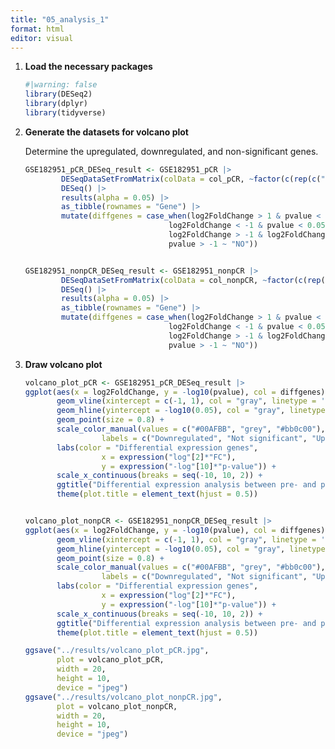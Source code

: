 ```yaml
---
title: "05_analysis_1"
format: html
editor: visual
---
```


1.  **Load the necessary packages**

    ```r
    #|warning: false
    library(DESeq2)
    library(dplyr)
    library(tidyverse)

    ```


2.  **Generate the datasets for volcano plot**

    Determine the upregulated, downregulated, and non-significant genes.

    ```r
    GSE182951_pCR_DESeq_result <- GSE182951_pCR |>
            DESeqDataSetFromMatrix(colData = col_pCR, ~factor(c(rep(c("pre", "post"), 6)))) |>
            DESeq() |>
            results(alpha = 0.05) |>
            as_tibble(rownames = "Gene") |>
            mutate(diffgenes = case_when(log2FoldChange > 1 & pvalue < 0.05 ~ "Upregulated",
                                    log2FoldChange < -1 & pvalue < 0.05 ~ "Downregulated",
                                    log2FoldChange > -1 & log2FoldChange < 1 ~ "NO",
                                    pvalue > -1 ~ "NO"))


    GSE182951_nonpCR_DESeq_result <- GSE182951_nonpCR |>
            DESeqDataSetFromMatrix(colData = col_nonpCR, ~factor(c(rep(c("pre", "post"), 14)))) |>
            DESeq() |>
            results(alpha = 0.05) |>
            as_tibble(rownames = "Gene") |>
            mutate(diffgenes = case_when(log2FoldChange > 1 & pvalue < 0.05 ~ "Upregulated",
                                    log2FoldChange < -1 & pvalue < 0.05 ~ "Downregulated",
                                    log2FoldChange > -1 & log2FoldChange < 1 ~ "NO",
                                    pvalue > -1 ~ "NO"))         
    ```

```{=html}
<!-- -->
```
3.  **Draw volcano plot**

    ```r
    volcano_plot_pCR <- GSE182951_pCR_DESeq_result |>
    ggplot(aes(x = log2FoldChange, y = -log10(pvalue), col = diffgenes)) +
           geom_vline(xintercept = c(-1, 1), col = "gray", linetype = 'dashed') +
           geom_hline(yintercept = -log10(0.05), col = "gray", linetype = 'dashed') + 
           geom_point(size = 0.8) +
           scale_color_manual(values = c("#00AFBB", "grey", "#bb0c00"),
                     labels = c("Downregulated", "Not significant", "Upregulated")) +
           labs(color = "Differential expression genes",
                     x = expression("log"[2]*"FC"),
                     y = expression("-log"[10]*"p-value")) +
           scale_x_continuous(breaks = seq(-10, 10, 2)) +
           ggtitle("Differential expression analysis between pre- and post-treatment patients in pCR group") +
           theme(plot.title = element_text(hjust = 0.5))


    volcano_plot_nonpCR <- GSE182951_nonpCR_DESeq_result |>
    ggplot(aes(x = log2FoldChange, y = -log10(pvalue), col = diffgenes)) +
           geom_vline(xintercept = c(-1, 1), col = "gray", linetype = 'dashed') +
           geom_hline(yintercept = -log10(0.05), col = "gray", linetype = 'dashed') + 
           geom_point(size = 0.8) +
           scale_color_manual(values = c("#00AFBB", "grey", "#bb0c00"),
                     labels = c("Downregulated", "Not significant", "Upregulated")) +
           labs(color = "Differential expression genes",
                     x = expression("log"[2]*"FC"),
                     y = expression("-log"[10]*"p-value")) +
           scale_x_continuous(breaks = seq(-10, 10, 2)) +
           ggtitle("Differential expression analysis between pre- and post-treatment patients in non-pCR group") +
           theme(plot.title = element_text(hjust = 0.5))

    ggsave("../results/volcano_plot_pCR.jpg",
           plot = volcano_plot_pCR,
           width = 20,
           height = 10,
           device = "jpeg")
    ggsave("../results/volcano_plot_nonpCR.jpg",
           plot = volcano_plot_nonpCR,
           width = 20,
           height = 10,
           device = "jpeg")
    ```
